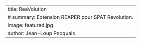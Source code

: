 ---
title: ReaVolution
# summary: Extension REAPER pour SPAT Revolution.
image: featured.jpg
author: Jean-Loup Pecquais
---